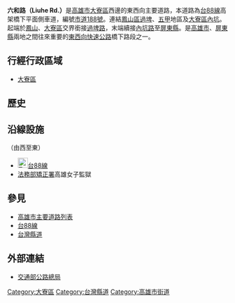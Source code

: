 {{multiple issues|
{{Expand|time=2014-02-08}}
{{refimprove|time=2014-02-08}}
}}
{{Distinguish|六合路}}
{{Infobox TwRoad2
|bgcolorh=DARKGREEN
|colorh=white
|code=
|name=六和路
|enname=Liuhe Rd.
|level={{Jct|country=TWN|CH|188}}<br>（{{Jct|country=TWN|PH|88}}高架橋下平面側車道）
|length=
|sec=
|lastext=
|line=雙向各2快車道＋1慢車道<br>設有中央[[安全島|安全島]]
|start={{Nowrap|[[鳳山區|鳳山區]]、[[大寮區|大寮區]]交界（過埤路）}}
|end=大寮區（內坑路）
|junc=
|img=
|cap=
|size=
|left=[[過埤路|過埤路]]
|right=[[內坑路|內坑路]]
|leftlink=過埤路
|leftdirection=W
|rightlink=內坑路
|rightdirection=E
|SN=[[市道188號|市道188號]]<br>（[[過埤路|過埤路]]－'''六和路'''－[[內坑路|內坑路]]）
|SNtype=ch
|SNNum=188
|SN2=
|SN2type=
|SN2Num=
|SN3=
|SN3type=
|SN3Num=
}}
'''六和路（Liuhe Rd.）'''是[[高雄市|高雄市]][[大寮區|大寮區]]西邊的東西向主要道路，本道路為[[台88線|台88線]]高架橋下平面側車道，編號[[市道188號|市道188號]]。連結[[鳳山區|鳳山區]][[過埤里|過埤]]、[[五甲|五甲]]地區及[[大寮區|大寮區]][[內坑里|內坑]]。起端於[[鳳山區|鳳山]]、[[大寮區|大寮區]]交界銜接[[過埤路|過埤路]]，末端續接[[內坑路|內坑路]]至[[屏東縣|屏東縣]]。是[[高雄市|高雄市]]、[[屏東縣|屏東縣]]兩地之間往來重要的[[台灣快速道路|東西向快速公路]]橋下路段之一。

== 行經行政區域 ==
* [[大寮區|大寮區]]

== 歷史 ==
{{expand section}}

== 沿線設施 ==
（由西至東）
* [[File:TW_PHW88.svg|23px]][[台88線|台88線]]
* [[法務部矯正署|法務部矯正署]]高雄女子監獄

== 參見 ==
* [[高雄市主要道路列表|高雄市主要道路列表]]
* [[台88線|台88線]]
* [[台灣縣道|台灣縣道]]

== 外部連結 ==
* [http://www.thb.gov.tw 交通部公路總局]{{Wayback|url=http://www.thb.gov.tw/ |date=20140203083653 }}

{{高雄市重要道路}}

{{DEFAULTSORT:Liouhe}}
[[Category:大寮區|Category:大寮區]]
[[Category:台灣縣道|Category:台灣縣道]]
[[Category:高雄市街道|Category:高雄市街道]]


{{TW-road-stub}}
